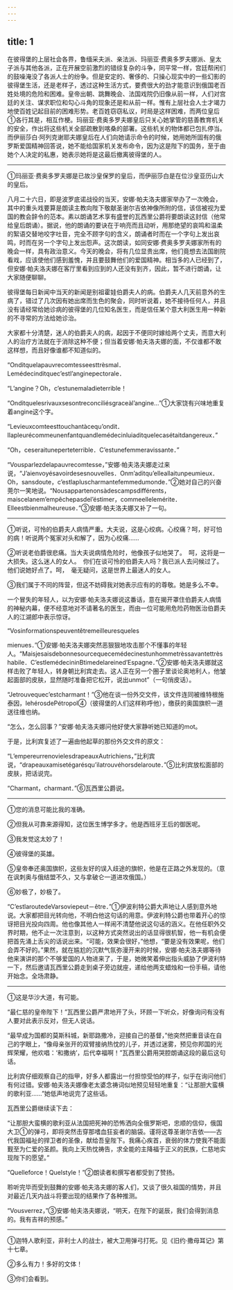 ```yaml
---
---
---
```

title: 1
---





在彼得堡的上层社会各界，鲁缅采夫派、亲法派、玛丽亚·费奥多罗夫娜派、皇太子派与其他各派，正在开展空前激烈的错综复杂的斗争，同平常一样，宫廷帮闲们的鼓噪淹没了各派人士的纷争。但是安定的、奢侈的、只操心现实中的一些幻影的彼得堡生活，还是老样子，透过这种生活方式，要费很大的劲才能意识到俄国老百姓处境的危险和困难。皇帝出朝、跳舞晚会、法国戏院仍旧像从前一样，人们对宫廷的关注、谋求职位和勾心斗角的现象还是和从前一样。惟有上层社会人士才竭力地使百姓记起目前的困难形势。老百姓窃窃私议，时局是这样困难，而两位皇后①各行其是，相互作梗。玛丽亚·费奥多罗夫娜皇后只关心她掌管的慈善教育机关的安全，作出将这些机关全部疏散到喀桑的部署。这些机关的物体都已包扎停当。而伊丽莎白·阿列克谢耶夫娜皇后在人们向她请示命令的时候，她用她所固有的俄罗斯爱国精神回答说，她不能给国家机关发布命令，因为这是陛下的国务，至于由她个人决定的私惠，她表示她将是这最后撤离彼得堡的人。

--------

①玛丽亚·费奥多罗夫娜是已故沙皇保罗的皇后，而伊丽莎白是在位沙皇亚历山大的皇后。

八月二十六日，即是波罗底诺战役的当天，安娜·帕夫洛夫娜家举办了一次晚会，其中的重头戏要算是朗读主教向陛下敬献圣谢尔吉依神像所附的信，该信被视为爱国的教会辞令的范本。素以朗诵艺术享有盛誉的瓦西里公爵将要朗读这封信（他常给皇后朗诵）。据说，他的朗诵的要诀在于响亮而且动听，用那绝望的哀鸣和温柔的絮语交替地咬字吐音，完全不顾字句的含义，朗诵者时而在一个字句上发出哀鸣，时而在另一个字句上发出怨声。这次朗读，如同安娜·费奥多罗夫娜家所有的晚会一样，具有政治意义。今天的晚会，将有几位显贵出席，他们竟想去法国剧院看戏，应该使他们感到羞愧，并且要鼓舞他们的爱国精神。相当多的人已经到了，但安娜·帕夫洛夫娜在客厅里看到应到的人还没有到齐，因此，暂不进行朗诵，让大家随便聊聊。

彼得堡每日新闻中当天的新闻是别祖霍娃伯爵夫人的病。伯爵夫人几天前意外的生病了，错过了几次因有她出席而生色的聚会，同时听说着，她不接待任何人，并且没有请经常给她诊病的彼得堡的几位知名医生，而是信任某个意大利医生用一种新的不寻常的方法给她诊治。

大家都十分清楚，迷人的伯爵夫人的病，起因于不便同时嫁给两个丈夫，而意大利人的治疗方法就在于消除这种不便；但当着安娜·帕夫洛夫娜的面，不仅谁都不敢这样想，而且好像谁都不知道似的。

“Onditquelapauvrecomtesseesttrèsmal．Lemédecinditquec’estl’anginepectorale．

“L’angine？Oh，c’estunemaladieterrible！

“Onditquelesrivauxsesontreconciliésgraceàl’angine…”①大家饶有兴味地重复着angine这个字。

“Levieuxcomteesttouchantàcequ’ondit．Ilapleurécommeunenfantquandlemédecinluiaditquelecasétaitdangereux．”

“Oh，ceseraituneperteterrible．C’estunefemmeravissante．”

“Vousparlezdelapauvrecomtesse，”安娜·帕夫洛夫娜走过来说，“J’aienvoyésavoirdesesnouvelles．Onm’aditqu’elleallaitunpeumieux．Oh，sansdoute，c’estlapluscharmantefemmedumonde．”②她对自己的兴奋莞尔一笑地说。“Nousappartenonsàdescampsdifférents，maiscelanem’empêchepasdel’éstimer，commeellelemérite．Elleestbienmalheureuse．”③安娜·帕夫洛夫娜又补了一句。

--------

①听说，可怜的伯爵夫人病情严重。大夫说，这是心绞病。心绞痛？呵，好可怕的病！听说两个冤家对头和解了，因为心绞痛……

②听说老伯爵很悲痛。当大夫说病情危险时，他像孩子似地哭了。　呵，这将是一大损失。这么迷人的女人。　你们在谈可怜的伯爵夫人吗？我已派人去问候过了。他们说她好点了。呵，　毫无疑问，这是世界上最迷人的女人。

③我们属于不同的阵营，但这不妨碍我对她表示应有的的尊敬。她是多么不幸。

一个冒失的年轻人，以为安娜·帕夫洛夫娜说这番话，意在揭开罩住伯爵夫人病情的神秘内幕，便不经意地对不请著名的医生，而由一位可能用危险药物医治伯爵夫人的江湖郎中表示惊讶。

“Vosinformationspeuventêtremeilleuresqueles

mienues．”①安娜·帕夫洛夫娜突然恶狠狠地攻击那个不懂事的年轻人。“Maisjesaisdebonnesourcequecemédecinestunhommetrèssavantettrèshabile．C’estlemédecininBtimedelareined’Espagne．”②安娜·帕夫洛夫娜就这样击败了年轻人，转身朝比利宾走去。这人正在另一个圈子里谈论奥地利人，他皱起面部的皮肤，显然随时准备把它松开，说出unmot”（一句俏皮话）。

“Jetrouvequec’estcharmant！”③他在谈一份外交文件，该文件连同被维特根施泰因，lehérosdePétropol④（彼得堡的人们这样称呼他），缴获的奥国旗帜一道送往维也纳。

“怎么，怎么回事？”安娜·帕夫洛夫娜问他好使大家静听她已知道的mot。

于是，比利宾复述了一遍由他起草的那份外交文件的原文：

“L’empereurrenovielesdrapeauxAutrichiens，”比利宾说，“drapeauxamisetégarésqu’ilatrouvéhorsdelaroute．”⑤比利宾放松面部的皮肤，把话说完。

“Charmant，charmant．”⑥瓦西里公爵说。

--------

①您的消息可能比我的准确。

②但我从可靠来源得知，这位医生博学多才。他是西班牙王后的御医呢。

③我发觉这太妙了！

④彼得堡的英雄。

⑤皇帝奉还奥国旗帜，这些友好的误入歧途的旗帜，他是在正路之外发现的。（意在讽刺奥与俄结盟不久，又与拿破仑一道进攻俄国。）

⑥妙极了，妙极了。

“C’estlaroutedeVarsoviepeut－être．”①伊波利特公爵大声地让人感到意外地说。大家都把目光转向他，不明白他这句话的用意。伊波利特公爵也带着开心的惊讶把目光投向四周。他也像其他人一样闹不清楚他说这句话的涵义。在他任职外交界时期，他不止一次注意到，以这种方式突然说出的话显得很机智，他一有机会便把首先涌上舌尖的话说出来。“可能，效果会很好，”他想，“要是没有效果呢，他们会弄不好的。”果然，就在尴尬的沉默气氛弥漫开来的时候，安娜·帕夫洛夫娜等待他来演讲的那个不够爱国的人物进来了，于是，她微笑着伸出指头威胁了伊波利特一下，然后邀请瓦西里公爵走到桌子旁边就座，递给他两支蜡烛和一份手稿，请他开始念。全场肃静。

--------

①这是华沙大道，有可能。

“最仁慈的皇帝陛下！”瓦西里公爵严肃地开了头，环顾一下听众，好像询问有没有人要对此表示反对，但无人说话。

“最早成为国都的莫斯科城，新耶路撒冷，迎接自己的基督，”他突然把重音读在自己的字眼上，“像母亲张开的双臂接纳热忱的儿子，并透过迷雾，预见你邦国的光辉荣耀，他欢唱：‘和撒纳’，后代幸福啊！”瓦西里公爵用哭腔朗诵这段的最后这句话。

比利宾仔细观察自己的指甲，好多人都露出一付担惊受怕的样子，似乎在询问他们有何过错。安娜·帕夫洛夫娜像老太婆念祷词似地预见轻轻地重复：“让那胆大蛮横的歌利亚……”她低声地说完了这些话。

瓦西里公爵继续读下去：

“让那胆大蛮横的歌利亚从法国把死神的恐怖洒向全俄罗斯吧，忠顺的信仰，俄国大卫①的弹弓，即将突然击穿那嗜血狂妄者的脑袋。谨将这尊圣谢尔吉依——古代我国福祉的捍卫者的圣像，献给吾皇陛下。我痛心疾首，衰弱的体力使我不能面觐至为仁爱的圣颜。我向上天热忱祷告，求全能的主降福于正义的民族，仁慈地实现陛下的愿望。”

“Quelleforce！Quelstyle！”②朗读者和撰写者都受到了赞扬。

聆听完毕而受到鼓舞的安娜·帕夫洛夫娜的客人们，又谈了很久祖国的情势，并且对最近几天内战斗将要出现的结果作了各种推测。

“Vousverrez，”③安娜·帕夫洛夫娜说，“明天，在陛下的诞辰，我们会得到消息的。我有吉祥的预感。”

--------

①迦特人歌利亚，非利士人的战士，被大卫用弹弓打死。见《旧约·撒母耳记》第十七章。

②多么有力！多好的文体！

③你们会看到。